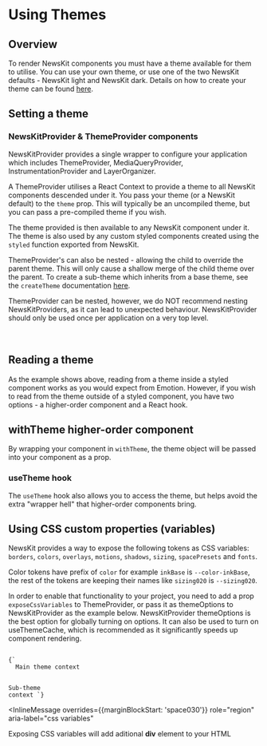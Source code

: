 

# Using Themes

## Overview

To render NewsKit components you must have a theme available for them to utilise. You can use your own theme, or use one of the two NewsKit defaults - NewsKit light and NewsKit dark. Details on how to create your theme can be found [here](/theme/theming/creating-a-theme).

## Setting a theme

### NewsKitProvider & ThemeProvider components

NewsKitProvider provides a single wrapper to configure your application which includes ThemeProvider, <Link href="/components/utils/hooks/#usemediaqueryobject">MediaQueryProvider</Link>, <Link href="/getting-started/code/instrumentation/">InstrumentationProvider</Link> and <Link href="/components/layer/">LayerOrganizer</Link>.

A ThemeProvider utilises a React Context to provide a theme to all NewsKit components descended under it. You pass your theme (or a NewsKit default) to the `theme` prop. This will typically be an uncompiled theme, but you can pass a pre-compiled theme if you wish.

<CodeFromFile path="examples/theming/newskit-provider.tsx" />

The theme provided is then available to any NewsKit component under it. The theme is also used by any custom styled components created using the `styled` function exported from NewsKit.

<CodeFromFile path="examples/theming/styled.tsx" />

ThemeProvider's can also be nested - allowing the child to override the parent theme. This will only cause a shallow merge of the child theme over the parent. To create a sub-theme which inherits from a base theme, see the `createTheme` documentation [here](/theme/theming/creating-a-theme).

<InlineMessage>
  ThemeProvider can be nested, however, we do NOT recommend nesting
  NewsKitProviders, as it can lead to unexpected behaviour. NewsKitProvider
  should only be used once per application on a very top level.
</InlineMessage>

<br />
<br />
<br />

<CodeFromFile path="examples/theming/nested-theme-provider.tsx" />

## Reading a theme

As the example shows above, reading from a theme inside a styled component works as you would expect from Emotion. However, if you wish to read from the theme outside of a styled component, you have two options - a higher-order component and a React hook.

## withTheme higher-order component

By wrapping your component in `withTheme`, the theme object will be passed into your component as a prop.

<CodeFromFile path="examples/theming/with-theme.tsx" />

### useTheme hook

The `useTheme` hook also allows you to access the theme, but helps avoid the extra "wrapper hell" that higher-order components bring.

<CodeFromFile path="examples/theming/use-theme.tsx" />

## Using CSS custom properties (variables)

NewsKit provides a way to expose the following tokens as CSS variables: `borders`, `colors`, `overlays`, `motions`, `shadows`, `sizing`, `spacePresets` and `fonts`.

Color tokens have prefix of `color` for example `inkBase` is `--color-inkBase`, the rest of the tokens are keeping their names like `sizing020` is `--sizing020`.

In order to enable that functionality to your project, you need to add a prop `exposeCssVariables` to ThemeProvider, or pass it as themeOptions to NewsKitProvider as the example below.
NewsKitProvider themeOptions is the best option for globally turning on options. It can also be used to turn on useThemeCache, which is recommended as it significantly speeds up component rendering.

<Code>
{`<NewsKitProvider theme={yourTheme} themeOptions={{exposeCssVariables: true, useThemeCache: true}}>
  Main theme context

  <ThemeProvider theme={yourSubTheme} exposeCssVariables>Sub-theme context</ThemeProvider>
</NewsKitProvider>`}
</Code>

<InlineMessage
  overrides={{marginBlockStart: 'space030'}}
  role="region"
  aria-label="css variables"
>
  Exposing CSS variables will add aditional <strong>div</strong> element to your
  HTML
</InlineMessage>
